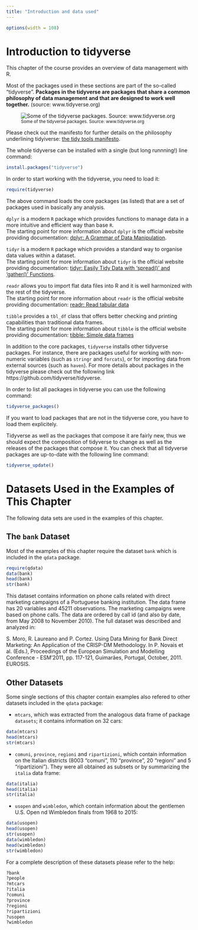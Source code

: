 ```yaml
---
title: "Introduction and data used"
---
```


```r
options(width = 108)
```

# Introduction to tidyverse

This chapter of the course provides an overview of data management with R.

Most of the packages used in these sections are part of the so-called "tidyverse". __Packages in the tidyverse are packages that share a common philosophy of data management and that are designed to work well together.__ (source: www.tidyverse.org) 


![<small>Some of the tidyverse packages. Source: www.tidyverse.org</small>](./images/tidyverse.png)


Please check out the manifesto for further details on the philosophy underlining tidyiverse:  [the tidy tools manifesto](https://cran.r-project.org/web/packages/tidyverse/vignettes/manifesto.html). 

The whole tidyverse can be installed with a single (but long runnning!) line command:

```r
install.packages("tidyverse")
```

In order to start working with the tidyverse, you need to load it:

```r
require(tidyverse)
```

The above command loads the core packages (as listed) that are a set of packages used in basically any analysis. 

`dplyr` is a modern `R` package which provides functions to manage data in a more intuitive and efficient way than base `R`.  
The starting point for more information about `dplyr` is the official website providing documentation: [dplyr: A Grammar of Data Manipulation](https://cran.r-project.org/web/packages/dplyr/index.html).  

`tidyr` is a modern `R` package which provides a standard way to organise data values within a dataset.  
The starting point for more information about `tidyr` is the official website providing documentation: [tidyr: Easily Tidy Data with 'spread()' and 'gather()' Functions](https://cran.r-project.org/web/packages/tidyr/index.html).  

`readr` allows you to import flat data files into R and it is well harmonized with the rest of the tidyverse.  
The starting point for more information about `readr` is the official website providing documentation: [readr: Read tabular data](https://cran.r-project.org/web/packages/readr/index.html)

`tibble` provides a `tbl_df` class that offers better checking and printing capabilities than traditional data frames.  
The starting point for more information about `tibble` is the official website providing documentation: [tibble: Simple data frames](https://cran.r-project.org/web/packages/tibble/index.html)

In addition to the core packages, `tidyverse` installs other tidyverse packages. For instance, there are packages useful for working with non-numeric variables (such as `stringr` and `forcats`), or for importing data from external sources (such as `haven`). For more details about packages in the tidyverse please check out the following link https://github.com/tidyverse/tidyverse. 

In order to list all packages in tidyverse you can use the following command:


```r
tidyverse_packages()
```


If you want to load packages that are not in the tidyverse core, you have to load them explicitely.

Tidyverse as well as the packages that compose it are fairly new, thus we should expect the composition of tidyverse to change as well as the releases of the packages that compose it. You can check that all tidyverse packages are up-to-date with the following line command:

```r
tidyverse_update()
```


# Datasets Used in the Examples of This Chapter

The following data sets are used in the examples of this chapter.

## The `bank` Dataset

Most of the examples of this chapter require the dataset `bank` which is included in the `qdata` package.

```r
require(qdata)
data(bank)
head(bank)
str(bank)
```

This dataset contains information on phone calls related with direct marketing campaigns of a Portuguese banking institution. The data frame has 20 variables and 45211 observations. The marketing campaigns were based on phone calls. The data are ordered by call id (and also by date, from May 2008 to November 2010). The full dataset was described and analyzed in:

S. Moro, R. Laureano and P. Cortez. Using Data Mining for Bank Direct Marketing: An Application of the CRISP-DM Methodology. In P. Novais et al. (Eds.), Proceedings of the European Simulation and Modelling Conference - ESM'2011, pp. 117-121, Guimarães, Portugal, October, 2011. EUROSIS.


## Other Datasets

Some single sections of this chapter contain examples also refered to other datasets included in the `qdata` package:

* `mtcars`, which was extracted from the analogous data frame of package `datasets`; it contains information on 32 cars:

```r
data(mtcars)
head(mtcars)
str(mtcars)
```

* `comuni`, `province`, `regioni` and `ripartizioni`, which contain information on the Italian districts (8003 "comuni", 110 "province", 20 "regioni" and 5 "ripartizioni"). They were all obtained as subsets or by summarizing the `italia` data frame:

```r
data(italia)
head(italia)
str(italia)
```

* `usopen` and `wimbledon`, which contain information about the gentlemen U.S. Open nd Wimbledon finals from 1968 to 2015:

```r
data(usopen)
head(usopen)
str(usopen)
data(wimbledon)
head(wimbledon)
str(wimbledon)
```

For a complete description of these datasets please refer to the help:

```r
?bank
?people
?mtcars
?italia
?comuni
?province
?regioni
?ripartizioni
?usopen
?wimbledon
```
